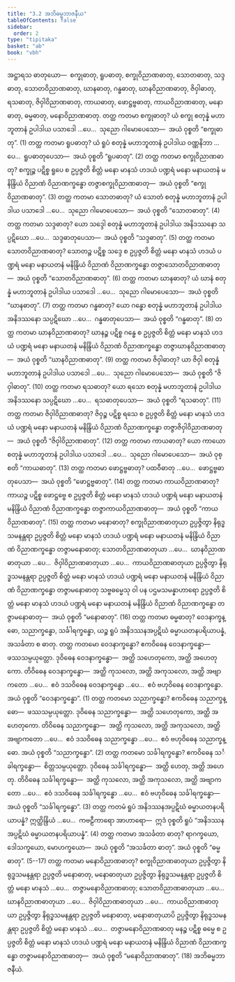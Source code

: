 ```yaml
---
title: "3.2 အဘိဓမ္မဘာဇနီယ"
tableOfContents: false
sidebar:
  order: 2
type: "tipitaka"
basket: "ab"
book: "vbh"
---
```



<DynamicBreadcrumb />

<Division number="183" book="vbh">

<Paragraph number="644" book="vbh">
အဋ္ဌာရသ ဓာတုယော—  စက္ခုဓာတု, ရူပဓာတု, စက္ခုဝိညာဏဓာတု, သောတဓာတု, သဒ္ဒဓာတု, သောတဝိညာဏဓာတု, ဃာနဓာတု, ဂန္ဓဓာတု, ဃာနဝိညာဏဓာတု, ဇိဝှါဓာတု, ရသဓာတု, ဇိဝှါဝိညာဏဓာတု, ကာယဓာတု, ဖောဋ္ဌဗ္ဗဓာတု, ကာယဝိညာဏဓာတု, မနောဓာတု, ဓမ္မဓာတု, မနောဝိညာဏဓာတု.
</Paragraph>

</Division>
<Division number="184" book="vbh">

<Paragraph number="645" book="vbh">
တတ္ထ ကတမာ စက္ခုဓာတု? ယံ စက္ခု စတုန္နံ မဟာဘူတာနံ ဥပါဒါယ ပသာဒေါ …ပေ…  သုညော ဂါမောပေသော—  အယံ ဝုစ္စတိ “စက္ခုဓာတု”. (1)
</Paragraph>

<Paragraph number="646" book="vbh">
တတ္ထ ကတမာ ရူပဓာတု? ယံ ရူပံ စတုန္နံ မဟာဘူတာနံ ဥပါဒါယ ဝဏ္ဏနိဘာ …ပေ…  ရူပဓာတုပေသာ—  အယံ ဝုစ္စတိ “ရူပဓာတု”. (2)
</Paragraph>

<Paragraph number="647" book="vbh">
တတ္ထ ကတမာ စက္ခုဝိညာဏဓာတု? စက္ခုဉ္စ ပဋိစ္စ ရူပေ စ ဥပ္ပဇ္ဇတိ စိတ္တံ မနော မာနသံ ဟဒယံ ပဏ္ဍရံ မနော မနာယတနံ မနိန္ဒြိယံ ဝိညာဏံ ဝိညာဏက္ခန္ဓော တဇ္ဇာစက္ခုဝိညာဏဓာတု—  အယံ ဝုစ္စတိ “စက္ခုဝိညာဏဓာတု”. (3)
</Paragraph>

<Paragraph number="648" book="vbh">
တတ္ထ ကတမာ သောတဓာတု? ယံ သောတံ စတုန္နံ မဟာဘူတာနံ ဥပါဒါယ ပသာဒေါ …ပေ…  သုညော ဂါမောပေသော—  အယံ ဝုစ္စတိ “သောတဓာတု”. (4)
</Paragraph>

<Paragraph number="649" book="vbh">
တတ္ထ ကတမာ သဒ္ဒဓာတု? ယော သဒ္ဒေါ စတုန္နံ မဟာဘူတာနံ ဥပါဒါယ အနိဒဿနော သပ္ပဋိဃော …ပေ…  သဒ္ဒဓာတုပေသာ—  အယံ ဝုစ္စတိ “သဒ္ဒဓာတု”. (5)
</Paragraph>

<Paragraph number="650" book="vbh">
တတ္ထ ကတမာ သောတဝိညာဏဓာတု? သောတဉ္စ ပဋိစ္စ သဒ္ဒေ စ ဥပ္ပဇ္ဇတိ စိတ္တံ မနော မာနသံ ဟဒယံ ပဏ္ဍရံ မနော မနာယတနံ မနိန္ဒြိယံ ဝိညာဏံ ဝိညာဏက္ခန္ဓော တဇ္ဇာသောတဝိညာဏဓာတု—  အယံ ဝုစ္စတိ “သောတဝိညာဏဓာတု”. (6)
</Paragraph>

<Paragraph number="651" book="vbh">
တတ္ထ ကတမာ ဃာနဓာတု? ယံ ဃာနံ စတုန္နံ မဟာဘူတာနံ ဥပါဒါယ ပသာဒေါ …ပေ…  သုညော ဂါမောပေသော—  အယံ ဝုစ္စတိ “ဃာနဓာတု”. (7)
</Paragraph>

<Paragraph number="652" book="vbh">
တတ္ထ ကတမာ ဂန္ဓဓာတု? ယော ဂန္ဓော စတုန္နံ မဟာဘူတာနံ ဥပါဒါယ အနိဒဿနော သပ္ပဋိဃော …ပေ…  ဂန္ဓဓာတုပေသာ—  အယံ ဝုစ္စတိ “ဂန္ဓဓာတု”. (8)
</Paragraph>

<Paragraph number="653" book="vbh">
တတ္ထ ကတမာ ဃာနဝိညာဏဓာတု? ဃာနဉ္စ ပဋိစ္စ ဂန္ဓေ စ ဥပ္ပဇ္ဇတိ စိတ္တံ မနော မာနသံ ဟဒယံ ပဏ္ဍရံ မနော မနာယတနံ မနိန္ဒြိယံ ဝိညာဏံ ဝိညာဏက္ခန္ဓော တဇ္ဇာဃာနဝိညာဏဓာတု—  အယံ ဝုစ္စတိ “ဃာနဝိညာဏဓာတု”. (9)
</Paragraph>

<Paragraph number="654" book="vbh">
တတ္ထ ကတမာ ဇိဝှါဓာတု? ယာ ဇိဝှါ စတုန္နံ မဟာဘူတာနံ ဥပါဒါယ ပသာဒေါ …ပေ…  သုညော ဂါမောပေသော—  အယံ ဝုစ္စတိ “ဇိဝှါဓာတု”. (10)
</Paragraph>

<Paragraph number="655" book="vbh">
တတ္ထ ကတမာ ရသဓာတု? ယော ရသော စတုန္နံ မဟာဘူတာနံ ဥပါဒါယ အနိဒဿနော သပ္ပဋိဃော …ပေ…  ရသဓာတုပေသာ—  အယံ ဝုစ္စတိ “ရသဓာတု”. (11)
</Paragraph>

<Paragraph number="656" book="vbh">
တတ္ထ ကတမာ ဇိဝှါဝိညာဏဓာတု? ဇိဝှဉ္စ ပဋိစ္စ ရသေ စ ဥပ္ပဇ္ဇတိ စိတ္တံ မနော မာနသံ ဟဒယံ ပဏ္ဍရံ မနော မနာယတနံ မနိန္ဒြိယံ ဝိညာဏံ ဝိညာဏက္ခန္ဓော တဇ္ဇာဇိဝှါဝိညာဏဓာတု—  အယံ ဝုစ္စတိ “ဇိဝှါဝိညာဏဓာတု”. (12)
</Paragraph>

<Paragraph number="657" book="vbh">
တတ္ထ ကတမာ ကာယဓာတု? ယော ကာယော စတုန္နံ မဟာဘူတာနံ ဥပါဒါယ ပသာဒေါ …ပေ…  သုညော ဂါမောပေသော—  အယံ ဝုစ္စတိ “ကာယဓာတု”. (13)
</Paragraph>

<Paragraph number="658" book="vbh">
တတ္ထ ကတမာ ဖောဋ္ဌဗ္ဗဓာတု? ပထဝီဓာတု …ပေ…  ဖောဋ္ဌဗ္ဗဓာတုပေသာ—  အယံ ဝုစ္စတိ “ဖောဋ္ဌဗ္ဗဓာတု”. (14)
</Paragraph>

<Paragraph number="659" book="vbh">
တတ္ထ ကတမာ ကာယဝိညာဏဓာတု? ကာယဉ္စ ပဋိစ္စ ဖောဋ္ဌဗ္ဗေ စ ဥပ္ပဇ္ဇတိ စိတ္တံ မနော မာနသံ ဟဒယံ ပဏ္ဍရံ မနော မနာယတနံ မနိန္ဒြိယံ ဝိညာဏံ ဝိညာဏက္ခန္ဓော တဇ္ဇာကာယဝိညာဏဓာတု—  အယံ ဝုစ္စတိ “ကာယဝိညာဏဓာတု”. (15)
</Paragraph>

<Paragraph number="660" book="vbh">
တတ္ထ ကတမာ မနောဓာတု? စက္ခုဝိညာဏဓာတုယာ ဥပ္ပဇ္ဇိတွာ နိရုဒ္ဓသမနန္တရာ ဥပ္ပဇ္ဇတိ စိတ္တံ မနော မာနသံ ဟဒယံ ပဏ္ဍရံ မနော မနာယတနံ မနိန္ဒြိယံ ဝိညာဏံ ဝိညာဏက္ခန္ဓော တဇ္ဇာမနောဓာတု; သောတဝိညာဏဓာတုယာ …ပေ…  ဃာနဝိညာဏဓာတုယာ …ပေ…  ဇိဝှါဝိညာဏဓာတုယာ …ပေ…  ကာယဝိညာဏဓာတုယာ ဥပ္ပဇ္ဇိတွာ နိရုဒ္ဓသမနန္တရာ ဥပ္ပဇ္ဇတိ စိတ္တံ မနော မာနသံ ဟဒယံ ပဏ္ဍရံ မနော မနာယတနံ မနိန္ဒြိယံ ဝိညာဏံ ဝိညာဏက္ခန္ဓော တဇ္ဇာမနောဓာတု သဗ္ဗဓမ္မေသု ဝါ ပန ပဌမသမန္နာဟာရော ဥပ္ပဇ္ဇတိ စိတ္တံ မနော မာနသံ ဟဒယံ ပဏ္ဍရံ မနော မနာယတနံ မနိန္ဒြိယံ ဝိညာဏံ ဝိညာဏက္ခန္ဓော တဇ္ဇာမနောဓာတု—  အယံ ဝုစ္စတိ “မနောဓာတု”. (16)
</Paragraph>

<Paragraph number="661" book="vbh">
တတ္ထ ကတမာ ဓမ္မဓာတု? ဝေဒနာက္ခန္ဓော, သညာက္ခန္ဓော, သင်္ခါရက္ခန္ဓော, ယဉ္စ ရူပံ အနိဒဿနအပ္ပဋိဃံ ဓမ္မာယတနပရိယာပန္နံ, အသင်္ခတာ စ ဓာတု.
</Paragraph>

<Paragraph number="662" book="vbh">
တတ္ထ ကတမော ဝေဒနာက္ခန္ဓော? ဧကဝိဓေန ဝေဒနာက္ခန္ဓော—  ဖဿသမ္ပယုတ္တော. ဒုဝိဓေန ဝေဒနာက္ခန္ဓော—  အတ္ထိ သဟေတုကော, အတ္ထိ အဟေတုကော. တိဝိဓေန ဝေဒနာက္ခန္ဓော—  အတ္ထိ ကုသလော, အတ္ထိ အကုသလော, အတ္ထိ အဗျာကတော …ပေ…  ဧဝံ ဒသဝိဓေန ဝေဒနာက္ခန္ဓော …ပေ…  ဧဝံ ဗဟုဝိဓေန ဝေဒနာက္ခန္ဓော. အယံ ဝုစ္စတိ “ဝေဒနာက္ခန္ဓော”. (1)
</Paragraph>

<Paragraph number="663" book="vbh">
တတ္ထ ကတမော သညာက္ခန္ဓော? ဧကဝိဓေန သညာက္ခန္ဓော—  ဖဿသမ္ပယုတ္တော. ဒုဝိဓေန သညာက္ခန္ဓော—  အတ္ထိ သဟေတုကော, အတ္ထိ အဟေတုကော. တိဝိဓေန သညာက္ခန္ဓော—  အတ္ထိ ကုသလော, အတ္ထိ အကုသလော, အတ္ထိ အဗျာကတော …ပေ…  ဧဝံ ဒသဝိဓေန သညာက္ခန္ဓော …ပေ…  ဧဝံ ဗဟုဝိဓေန သညာက္ခန္ဓော. အယံ ဝုစ္စတိ “သညာက္ခန္ဓော”. (2)
</Paragraph>

<Paragraph number="664" book="vbh">
တတ္ထ ကတမော သင်္ခါရက္ခန္ဓော? ဧကဝိဓေန သင်္ခါရက္ခန္ဓော—  စိတ္တသမ္ပယုတ္တော. ဒုဝိဓေန သင်္ခါရက္ခန္ဓော—  အတ္ထိ ဟေတု, အတ္ထိ အဟေတု. တိဝိဓေန သင်္ခါရက္ခန္ဓော—  အတ္ထိ ကုသလော, အတ္ထိ အကုသလော, အတ္ထိ အဗျာကတော …ပေ…  ဧဝံ ဒသဝိဓေန သင်္ခါရက္ခန္ဓော …ပေ…  ဧဝံ ဗဟုဝိဓေန သင်္ခါရက္ခန္ဓော—  အယံ ဝုစ္စတိ “သင်္ခါရက္ခန္ဓော”. (3)
</Paragraph>

<Paragraph number="665" book="vbh">
တတ္ထ ကတမံ ရူပံ အနိဒဿနအပ္ပဋိဃံ ဓမ္မာယတနပရိယာပန္နံ? ဣတ္ထိန္ဒြိယံ …ပေ…  ကဗဠီကာရော အာဟာရော—  ဣဒံ ဝုစ္စတိ ရူပံ “အနိဒဿနအပ္ပဋိဃံ ဓမ္မာယတနပရိယာပန္နံ”. (4)
</Paragraph>

<Paragraph number="666" book="vbh">
တတ္ထ ကတမာ အသင်္ခတာ ဓာတု? ရာဂက္ခယော, ဒေါသက္ခယော, မောဟက္ခယော—  အယံ ဝုစ္စတိ “အသင်္ခတာ ဓာတု”. အယံ ဝုစ္စတိ “ဓမ္မဓာတု”. (5--17)
</Paragraph>

<Paragraph number="667" book="vbh">
တတ္ထ ကတမာ မနောဝိညာဏဓာတု? စက္ခုဝိညာဏဓာတုယာ ဥပ္ပဇ္ဇိတွာ နိရုဒ္ဓသမနန္တရာ ဥပ္ပဇ္ဇတိ မနောဓာတု, မနောဓာတုယာ ဥပ္ပဇ္ဇိတွာ နိရုဒ္ဓသမနန္တရာ ဥပ္ပဇ္ဇတိ စိတ္တံ မနော မာနသံ …ပေ…  တဇ္ဇာမနောဝိညာဏဓာတု; သောတဝိညာဏဓာတုယာ …ပေ…  ဃာနဝိညာဏဓာတုယာ …ပေ…  ဇိဝှါဝိညာဏဓာတုယာ …ပေ…  ကာယဝိညာဏဓာတုယာ ဥပ္ပဇ္ဇိတွာ နိရုဒ္ဓသမနန္တရာ ဥပ္ပဇ္ဇတိ မနောဓာတု, မနောဓာတုယာပိ ဥပ္ပဇ္ဇိတွာ နိရုဒ္ဓသမနန္တရာ ဥပ္ပဇ္ဇတိ စိတ္တံ မနော မာနသံ …ပေ…  တဇ္ဇာမနောဝိညာဏဓာတု မနဉ္စ ပဋိစ္စ ဓမ္မေ စ ဥပ္ပဇ္ဇတိ စိတ္တံ မနော မာနသံ ဟဒယံ ပဏ္ဍရံ မနော မနာယတနံ မနိန္ဒြိယံ ဝိညာဏံ ဝိညာဏက္ခန္ဓော တဇ္ဇာမနောဝိညာဏဓာတု—  အယံ ဝုစ္စတိ “မနောဝိညာဏဓာတု”. (18)

</Paragraph>
</Division>

<Paragraph number="668" type="center" book="vbh">
အဘိဓမ္မဘာဇနီယံ.
</Paragraph>
